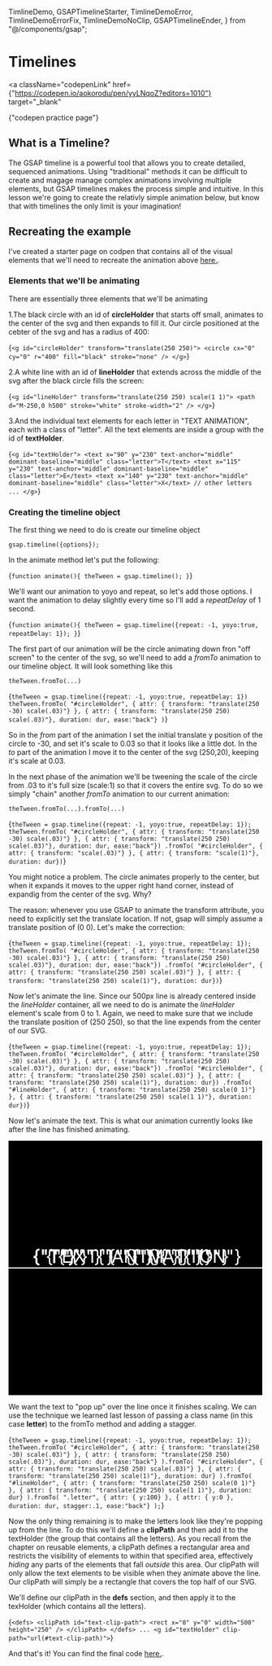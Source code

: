  TimlineDemo,
  GSAPTimelineStarter,
  TimlineDemoError,
  TimlineDemoErrorFix,
  TimlineDemoNoClip,
  GSAPTimelineEnder,
} from "@/components/gsap";

# Timelines

<a
  className="codepenLink"
  href={"https://codepen.io/aokorodu/pen/yyLNqoZ?editors=1010"}
  target="_blank"
>
  {"codepen practice page"}
</a>

## What is a Timeline?

The GSAP timeline is a powerful tool that allows you to create detailed, sequenced animations. Using "traditional" methods it can be difficult to create and magage manage complex animations involving multiple elements, but GSAP timelines makes the process simple and intuitive. In this lesson we're going to create the relativly simple animation below, but know that with timelines the only limit is your imagination!

<TimlineDemo />

## Recreating the example

I've created a starter page on codpen that contains all of the visual elements that we'll need to recreate the animation above <a href="https://codepen.io/aokorodu/pen/yyLNqoZ?editors=1010" target="_blank">
here.</a>.

<GSAPTimelineStarter />

### Elements that we'll be animating

There are essentially three elements that we'll be animating

1.The black circle with an id of **circleHolder** that starts off small, animates to the center of the svg and then expands to fill it. Our circle positioned at the cebter of the svg and has a radius of 400:

<Blocks>{`<g id="circleHolder" transform="translate(250 250)">
  <circle cx="0" cy="0" r="400" fill="black" stroke="none" />
</g>`}</Blocks>

2.A white line with an id of **lineHolder** that extends across the middle of the svg after the black circle fills the screen:

<Blocks>{`<g id="lineHolder" transform="translate(250 250) scale(1 1)">
  <path d="M-250,0 h500" stroke="white" stroke-width="2" />
</g>`}</Blocks>

3.And the individual text elements for each letter in "TEXT ANIMATION", each with a class of "letter". All the text elements are inside a group with the id of **textHolder**.

<Blocks>{`<g id="textHolder">
  <text x="90" y="230" text-anchor="middle" dominant-baseline="middle" class="letter">T</text>
  <text x="115" y="230" text-anchor="middle" dominant-baseline="middle" class="letter">E</text>
  <text x="140" y="230" text-anchor="middle" dominant-baseline="middle" class="letter">X</text>
  // other letters ...
</g>`}</Blocks>

### Creating the timeline object

The first thing we need to do is create our timeline object

```
gsap.timeline({options});
```

In the animate method let's put the following:

<Blocks>{`function animate(){
  theTween = gsap.timeline();
}`}</Blocks>

We'll want our animation to yoyo and repeat, so let's add those options. I want the animation to delay slightly every time so I'll add a _repeatDelay_ of 1 second.

<Blocks>{`function animate(){
  theTween = gsap.timeline({repeat: -1, yoyo:true, repeatDelay: 1});
}`}</Blocks>

The first part of our animation will be the circle animating down fron "off screen" to the center of the svg, so we'll need to add a _fromTo_ animation to our timeline object. It will look something like this

```
theTween.fromTo(...)
```

<Blocks>{`theTween = gsap.timeline({repeat: -1, yoyo:true, repeatDelay: 1})
theTween.fromTo(
  "#circleHolder",
  { attr: { transform: "translate(250 -30) scale(.03)"} },
  { attr: { transform: "translate(250 250) scale(.03)"}, duration: dur, ease:"back"}
)`}</Blocks>

So in the _from_ part of the animation I set the initial translate y position of the circle to -30, and set it's scale to 0.03 so that it looks like a little dot. In the _to_ part of the animation I move it to the center of the svg (250,20), keeping it's scale at 0.03.

In the next phase of the animation we'll be tweening the scale of the circle from .03 to it's full size (scale:1) so that it covers the entire svg. To do so we simply "chain" another _fromTo_ animation to our current animation:

```
theTween.fromTo(...).fromTo(...)
```

<Blocks>{`theTween = gsap.timeline({repeat: -1, yoyo:true, repeatDelay: 1});
theTween.fromTo(
    "#circleHolder",
    { attr: { transform: "translate(250 -30) scale(.03)"} },
    { attr: { transform: "translate(250 250) scale(.03)"}, duration: dur, ease:"back"})
    .fromTo(
    "#circleHolder",
    { attr: { transform: "scale(.03)"} },
    { attr: { transform: "scale(1)"}, duration: dur})`}</Blocks>

You might notice a problem. The circle animates properly to the center, but when it expands it moves to the upper right hand corner, instead of expandig from the center of the svg. Why?

<TimlineDemoError />

The reason: whenever you use GSAP to animate the transform attribute, you need to explicitly set the translate location. If not, gsap will simply assume a translate position of (0 0). Let's make the correction:

<Blocks highlight="6-9">{`theTween = gsap.timeline({repeat: -1, yoyo:true, repeatDelay: 1});
theTween.fromTo(
    "#circleHolder",
    { attr: { transform: "translate(250 -30) scale(.03)"} },
    { attr: { transform: "translate(250 250) scale(.03)"}, duration: dur, ease:"back"})
    .fromTo(
    "#circleHolder",
    { attr: { transform: "translate(250 250) scale(.03)"} },
    { attr: { transform: "translate(250 250) scale(1)"}, duration: dur})`}</Blocks>

<TimlineDemoErrorFix />

Now let's animate the line. Since our 500px line is already centered inside the _lineHolder_ container, all we need to do is animate the _lineHolder_ element's scale from 0 to 1. Again, we need to make sure that we include the translate position of (250 250), so that the line expends from the center of our SVG.

<Blocks highlight="10,11,12,13">{`theTween = gsap.timeline({repeat: -1, yoyo:true, repeatDelay: 1});
theTween.fromTo(
    "#circleHolder",
    { attr: { transform: "translate(250 -30) scale(.03)"} },
    { attr: { transform: "translate(250 250) scale(.03)"}, duration: dur, ease:"back"})
    .fromTo(
    "#circleHolder",
    { attr: { transform: "translate(250 250) scale(.03)"} },
    { attr: { transform: "translate(250 250) scale(1)"}, duration: dur})
    .fromTo(
    "#lineHolder",
    { attr: { transform: "translate(250 250) scale(0 1)"} },
    { attr: { transform: "translate(250 250) scale(1 1)"}, duration: dur})`}</Blocks>

Now let's animate the text. This is what our animation currently looks like after the line has finished animating.

<svg width="500" height="500" viewBox="0 0 500 500">
  <rect x="0" y="0" width="500" height="500" fill="black" />
  <g transform="translate(250 250) scale(1 1)">
    <path d="M-250,0 h500" stroke="white" stroke-width="2" />
  </g>
  <g id="holder">
    <g transform="translate(80, 230)" fill="white" font-size="35">
      <text
        x="10"
        y="0"
        text-anchor="middle"
        dominant-baseline="middle"
        fill="white"
        stroke="white"
      >
        {"T"}
      </text>
      <text x="35" y="0" text-anchor="middle" dominant-baseline="middle">
        {"E"}
      </text>
      <text x="60" y="0" text-anchor="middle" dominant-baseline="middle">
        {"X"}
      </text>
      <text x="85" y="0" text-anchor="middle" dominant-baseline="middle">
        {"T"}
      </text>
      <text x="135" y="0" text-anchor="middle" dominant-baseline="middle">
        {"A"}
      </text>
      <text x="160" y="0" text-anchor="middle" dominant-baseline="middle">
        {"N"}
      </text>
      <text x="185" y="0" text-anchor="middle" dominant-baseline="middle">
        {"I"}
      </text>
      <text x="210" y="0" text-anchor="middle" dominant-baseline="middle">
        {"M"}
      </text>
      <text x="235" y="0" text-anchor="middle" dominant-baseline="middle">
        {"A"}
      </text>
      <text x="260" y="0" text-anchor="middle" dominant-baseline="middle">
        {"T"}
      </text>
      <text x="285" y="0" text-anchor="middle" dominant-baseline="middle">
        {"I"}
      </text>
      <text x="310" y="0" text-anchor="middle" dominant-baseline="middle">
        {"O"}
      </text>
      <text x="335" y="0" text-anchor="middle" dominant-baseline="middle">
        {"N"}
      </text>
    </g>
  </g>
</svg>

We want the text to "pop up" over the line once it finishes scaling. We can use the technique we learned last lesson of passing a class name (in this case **letter**) to the fromTo method and adding a stagger.

<Blocks highlight="14,15,16,17,18">{`theTween = gsap.timeline({repeat: -1, yoyo:true, repeatDelay: 1});
theTween.fromTo(
    "#circleHolder",
    { attr: { transform: "translate(250 -30) scale(.03)"} },
    { attr: { transform: "translate(250 250) scale(.03)"}, duration: dur, ease:"back"}
  ).fromTo(
    "#circleHolder",
    { attr: { transform: "translate(250 250) scale(.03)"} },
    { attr: { transform: "translate(250 250) scale(1)"}, duration: dur}
  ).fromTo(
    "#lineHolder",
    { attr: { transform: "translate(250 250) scale(0 1)"} },
    { attr: { transform: "translate(250 250) scale(1 1)"}, duration: dur}
  ).fromTo(
    ".letter",
    { attr: { y:100} },
    { attr: { y:0 }, duration: dur, stagger:.1, ease:"back"}
  );`}</Blocks>

<TimlineDemoNoClip />

Now the only thing remaining is to make the letters look like they're popping up from the line. To do this we'll define a **clipPath** and then add it to the textHolder (the group that contains all the letters). As you recall from the chapter on reusable elements, a clipPath defines a rectangular area and restricts the visibility of elements to within that specified area, effectively _hiding_ any parts of the elements that fall _outside_ this area. Our clipPath will only allow the text elements to be visible when they animate above the line. Our clipPath will simply be a rectangle that covers the top half of our SVG.

We'll define our clipPath in the **defs** section, and then apply it to the texHolder (which contains all the letters).

<Blocks>{`<defs>
  <clipPath id="text-clip-path">
    <rect x="0" y="0" width="500" height="250" />
  </clipPath>
</defs>
...
<g id="textHolder" clip-path="url(#text-clip-path)">`}</Blocks>

And that's it! You can find the final code <a href="https://codepen.io/aokorodu/pen/gbOpjoX" target="_blank">
here.</a>.

<GSAPTimelineEnder />
